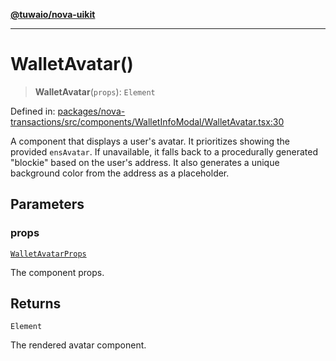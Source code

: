 [**@tuwaio/nova-uikit**](../../../README.md)

***

# WalletAvatar()

> **WalletAvatar**(`props`): `Element`

Defined in: [packages/nova-transactions/src/components/WalletInfoModal/WalletAvatar.tsx:30](https://github.com/TuwaIO/nova-uikit/blob/9a26710ac8b30dc3dfd19fe675eade473607bcdf/packages/nova-transactions/src/components/WalletInfoModal/WalletAvatar.tsx#L30)

A component that displays a user's avatar.
It prioritizes showing the provided `ensAvatar`. If unavailable, it falls back
to a procedurally generated "blockie" based on the user's address.
It also generates a unique background color from the address as a placeholder.

## Parameters

### props

[`WalletAvatarProps`](../type-aliases/WalletAvatarProps.md)

The component props.

## Returns

`Element`

The rendered avatar component.
